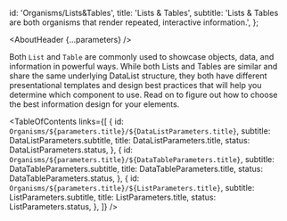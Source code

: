 


  id: 'Organisms/Lists&Tables',
  title: 'Lists & Tables',
  subtitle:
    'Lists & Tables are both organisms that render repeated, interactive information.',
};

<Meta title="Organisms/Lists&Tables/About" />

<AboutHeader {...parameters} />

Both `List` and `Table` are commonly used to showcase objects, data, and information in powerful ways. While both Lists and Tables are similar and share the same underlying DataList structure, they both have different presentational templates and design best practices that will help you determine which component to use. Read on to figure out how to choose the best information design for your elements.

<TableOfContents
  links={[
    {
      id: `Organisms/${parameters.title}/${DataListParameters.title}`,
      subtitle: DataListParameters.subtitle,
      title: DataListParameters.title,
      status: DataListParameters.status,
    },
    {
      id: `Organisms/${parameters.title}/${DataTableParameters.title}`,
      subtitle: DataTableParameters.subtitle,
      title: DataTableParameters.title,
      status: DataTableParameters.status,
    },
    {
      id: `Organisms/${parameters.title}/${ListParameters.title}`,
      subtitle: ListParameters.subtitle,
      title: ListParameters.title,
      status: ListParameters.status,
    },
  ]}
/>
